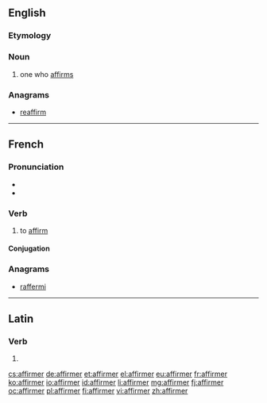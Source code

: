 ==English==

===Etymology===
{{suffix|affirm|er|lang=en}}

===Noun===
{{en-noun}}

# one who [[affirm]]s

===Anagrams===
* [[reaffirm#English|reaffirm]]

----

==French==

===Pronunciation===
* {{audio|Fr-affirmer.ogg|Audio|lang=fr}}
* {{IPA|/a.fiʁ.me/|lang=fr}}

===Verb===
{{fr-verb}}

# to [[affirm]]

====Conjugation====
{{fr-conj-er|affirm|avoir}}

===Anagrams===
* [[raffermi#French|raffermi]]

----

==Latin==

===Verb===
{{la-verb-form|affirmer}}

# {{conjugation of|affirmō||1|s|pres|pass|sub|lang=la}}

[[cs:affirmer]]
[[de:affirmer]]
[[et:affirmer]]
[[el:affirmer]]
[[eu:affirmer]]
[[fr:affirmer]]
[[ko:affirmer]]
[[io:affirmer]]
[[id:affirmer]]
[[li:affirmer]]
[[mg:affirmer]]
[[fj:affirmer]]
[[oc:affirmer]]
[[pl:affirmer]]
[[fi:affirmer]]
[[vi:affirmer]]
[[zh:affirmer]]
